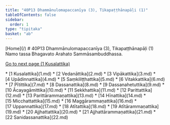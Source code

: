 ```yaml
---
title: "40P13 Dhammānulomapaccanīya (3), Tikapaṭṭhānapāḷi (1)"
tableOfContents: false
sidebar:
  order: 1
type: "tipitaka"
basket: "ab"
---
```



<Paragraph type="center">
[Home](/)
</Paragraph>

<Paragraph type="center">
# 40P13 Dhammānulomapaccanīya (3), Tikapaṭṭhānapāḷi (1)
</Paragraph>

<Paragraph number="1" type="center">
Namo tassa Bhagavato Arahato Sammāsambuddhassa.

[Go to next page (1 Kusalattika)](1.md)



</Paragraph>

<TableOfContents>
* [1 Kusalattika](1.md)
* [2 Vedanāttika](2.md)
* [3 Vipākattika](3.md)
* [4 Upādinnattika](4.md)
* [5 Saṃkiliṭṭhattika](5.md)
* [6 Vitakkattika](6.md)
* [7 Pītittika](7.md)
* [8 Dassanattika](8.md)
* [9 Dassanahetuttika](9.md)
* [10 Ācayagāmittika](10.md)
* [11 Sekkhattika](11.md)
* [12 Parittattika](12.md)
* [13 Parittārammaṇattika](13.md)
* [14 Hīnattika](14.md)
* [15 Micchattattika](15.md)
* [16 Maggārammaṇattika](16.md)
* [17 Uppannattika](17.md)
* [18 Atītattika](18.md)
* [19 Atītārammaṇattika](19.md)
* [20 Ajjhattattika](20.md)
* [21 Ajjhattārammaṇattika](21.md)
* [22 Sanidassanattika](22.md)
</TableOfContents>
